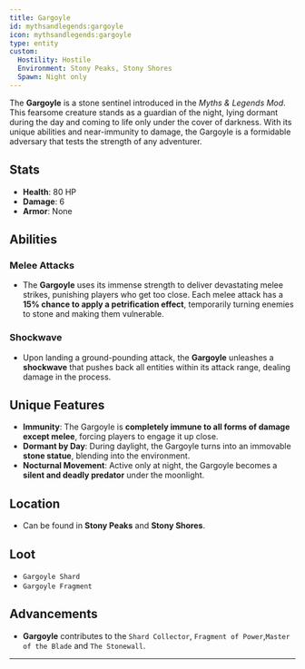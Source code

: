 ```yaml
---
title: Gargoyle
id: mythsandlegends:gargoyle
icon: mythsandlegends:gargoyle
type: entity
custom:
  Hostility: Hostile
  Environment: Stony Peaks, Stony Shores
  Spawn: Night only
---
```


The **Gargoyle** is a stone sentinel introduced in the *Myths & Legends Mod*. This fearsome creature stands as a guardian of the night, lying dormant during the day and coming to life only under the cover of darkness. With its unique abilities and near-immunity to damage, the Gargoyle is a formidable adversary that tests the strength of any adventurer.

## Stats
- **Health**: 80 HP
- **Damage**: 6
- **Armor**: None

## Abilities

### Melee Attacks
- The **Gargoyle** uses its immense strength to deliver devastating melee strikes, punishing players who get too close. Each melee attack has a **15% chance to apply a petrification effect**, temporarily turning enemies to stone and making them vulnerable.

### Shockwave
- Upon landing a ground-pounding attack, the **Gargoyle** unleashes a **shockwave** that pushes back all entities within its attack range, dealing damage in the process.

## Unique Features
- **Immunity**: The Gargoyle is **completely immune to all forms of damage except melee**, forcing players to engage it up close.
- **Dormant by Day**: During daylight, the Gargoyle turns into an immovable **stone statue**, blending into the environment.
- **Nocturnal Movement**: Active only at night, the Gargoyle becomes a **silent and deadly predator** under the moonlight.

## Location
- Can be found in **Stony Peaks** and **Stony Shores**.

## Loot
- `Gargoyle Shard`
- `Gargoyle Fragment`

## Advancements
- **Gargoyle** contributes to the `Shard Collector`, `Fragment of Power`,`Master of the Blade` and `The Stonewall`.

---